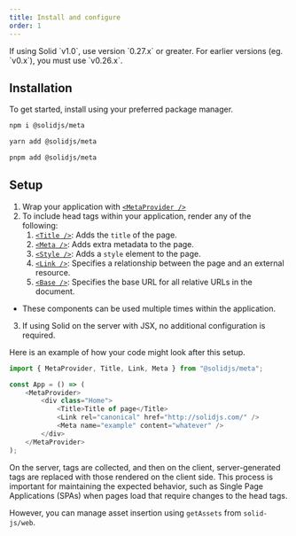 ```yaml
---
title: Install and configure
order: 1
---
```


<Callout title="Prerequisites">
	If using Solid `v1.0`, use version `0.27.x` or greater. For earlier versions
	(eg. `v0.x`), you must use `v0.26.x`.
</Callout>

## Installation

To get started, install using your preferred package manager.

<TabsCodeBlocks>
<div id="npm">

```bash frame="none"
npm i @solidjs/meta
```

</div>
<div id="yarn">

```bash frame="none"
yarn add @solidjs/meta
```

</div>
<div id="pnpm">

```bash frame="none"
pnpm add @solidjs/meta
```

</div>
</TabsCodeBlocks>

## Setup

1. Wrap your application with [`<MetaProvider />`](/solid-meta/reference/meta/metaprovider)
2. To include head tags within your application, render any of the following:
   1. [`<Title />`](/solid-meta/reference/meta/title): Adds the `title` of the page.
   2. [`<Meta />`](/solid-meta/reference/meta/meta): Adds extra metadata to the page.
   3. [`<Style />`](/solid-meta/reference/meta/style): Adds a `style` element to the page.
   4. [`<Link />`](/solid-meta/reference/meta/link): Specifies a relationship between the page and an external resource.
   5. [`<Base />`](/solid-meta/reference/meta/base): Specifies the base URL for all relative URLs in the document.

- These components can be used multiple times within the application.

3.  If using Solid on the server with JSX, no additional configuration is required.

Here is an example of how your code might look after this setup.

```js
import { MetaProvider, Title, Link, Meta } from "@solidjs/meta";

const App = () => (
	<MetaProvider>
		<div class="Home">
			<Title>Title of page</Title>
			<Link rel="canonical" href="http://solidjs.com/" />
			<Meta name="example" content="whatever" />
		</div>
	</MetaProvider>
);
```

On the server, tags are collected, and then on the client, server-generated tags are replaced with those rendered on the client side.
This process is important for maintaining the expected behavior, such as Single Page Applications (SPAs) when pages load that require changes to the head tags.

However, you can manage asset insertion using `getAssets` from `solid-js/web`.
